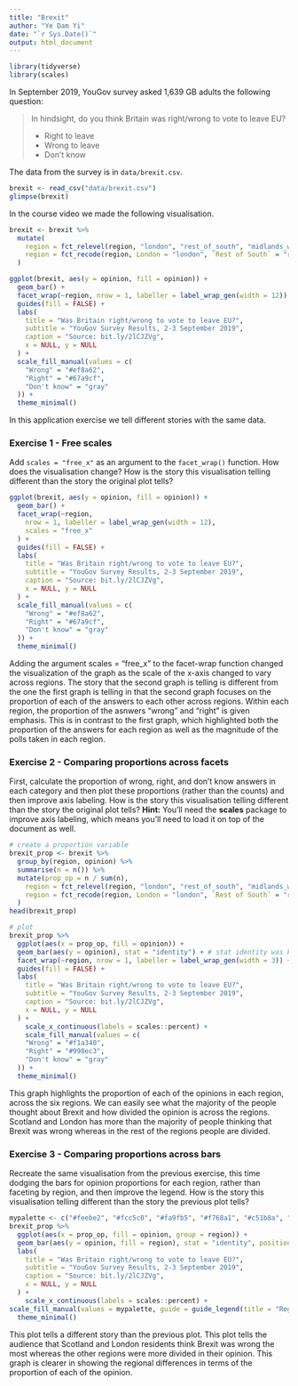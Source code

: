 ```yaml
---
title: "Brexit"
author: "Ye Dam Yi"
date: "`r Sys.Date()`"
output: html_document
---
```


```r
library(tidyverse)
library(scales)
```

In September 2019, YouGov survey asked 1,639 GB adults the following question:

> In hindsight, do you think Britain was right/wrong to vote to leave EU?
>
> -   Right to leave  
> -   Wrong to leave  
> -   Don't know

The data from the survey is in `data/brexit.csv`.

```r
brexit <- read_csv("data/brexit.csv")
glimpse(brexit)
```

In the course video we made the following visualisation.

```r
brexit <- brexit %>%
  mutate(
    region = fct_relevel(region, "london", "rest_of_south", "midlands_wales", "north", "scot"),
    region = fct_recode(region, London = "london", `Rest of South` = "rest_of_south", `Midlands / Wales` = "midlands_wales", North = "north", Scotland = "scot")
  )

ggplot(brexit, aes(y = opinion, fill = opinion)) +
  geom_bar() +
  facet_wrap(~region, nrow = 1, labeller = label_wrap_gen(width = 12)) +
  guides(fill = FALSE) +
  labs(
    title = "Was Britain right/wrong to vote to leave EU?",
    subtitle = "YouGov Survey Results, 2-3 September 2019",
    caption = "Source: bit.ly/2lCJZVg",
    x = NULL, y = NULL
  ) +
  scale_fill_manual(values = c(
    "Wrong" = "#ef8a62",
    "Right" = "#67a9cf",
    "Don't know" = "gray"
  )) +
  theme_minimal()
```

In this application exercise we tell different stories with the same data.

### Exercise 1 - Free scales

Add `scales = "free_x"` as an argument to the `facet_wrap()` function.
How does the visualisation change?
How is the story this visualisation telling different than the story the original plot tells?

```r
ggplot(brexit, aes(y = opinion, fill = opinion)) +
  geom_bar() +
  facet_wrap(~region,
    nrow = 1, labeller = label_wrap_gen(width = 12),
    scales = "free_x"
  ) +
  guides(fill = FALSE) +
  labs(
    title = "Was Britain right/wrong to vote to leave EU?",
    subtitle = "YouGov Survey Results, 2-3 September 2019",
    caption = "Source: bit.ly/2lCJZVg",
    x = NULL, y = NULL
  ) +
  scale_fill_manual(values = c(
    "Wrong" = "#ef8a62",
    "Right" = "#67a9cf",
    "Don't know" = "gray"
  )) +
  theme_minimal()
```

Adding the argument scales = "free_x" to the facet-wrap function changed the visualization of the graph as the scale of the x-axis changed to vary across regions. The story that the second graph is telling is different from the one the first graph is telling in that the second graph focuses on the proportion of each of the answers to each other across regions. Within each region, the proportion of the asnwers "wrong" and "right" is given emphasis. This is in contrast to the first graph, which highlighted both the proportion of the answers for each region as well as the magnitude of the polls taken in each region. 


### Exercise 2 - Comparing proportions across facets

First, calculate the proportion of wrong, right, and don't know answers in each category and then plot these proportions (rather than the counts) and then improve axis labeling.
How is the story this visualisation telling different than the story the original plot tells?
**Hint:** You'll need the **scales** package to improve axis labeling, which means you'll need to load it on top of the document as well.

```r
# create a proportion variable
brexit_prop <- brexit %>%
  group_by(region, opinion) %>% 
  summarise(n = n()) %>% 
  mutate(prop_op = n / sum(n),
    region = fct_relevel(region, "london", "rest_of_south", "midlands_wales", "north", "scot"),
    region = fct_recode(region, London = "london", `Rest of South` = "rest_of_south", `Midlands / Wales` = "midlands_wales", North = "north", Scotland = "scot")
  )
head(brexit_prop)

# plot
brexit_prop %>% 
  ggplot(aes(x = prop_op, fill = opinion)) +
  geom_bar(aes(y = opinion), stat = "identity") + # stat identity was key to getting the scale right
  facet_wrap(~region, nrow = 1, labeller = label_wrap_gen(width = 3)) +
  guides(fill = FALSE) +
  labs( 
    title = "Was Britain right/wrong to vote to leave EU?",
    subtitle = "YouGov Survey Results, 2-3 September 2019",
    caption = "Source: bit.ly/2lCJZVg",
    x = NULL, y = NULL
  ) + 
    scale_x_continuous(labels = scales::percent) +
    scale_fill_manual(values = c(
    "Wrong" = "#f1a340",
    "Right" = "#998ec3",
    "Don't know" = "gray"
  )) +
  theme_minimal()

```
This graph highlights the proportion of each of the opinions in each region, across the six regions. We can easily see what the majority of the people thought about Brexit and how divided the opinion is across the regions. Scotland and London has more than the majority of people thinking that Brexit was wrong whereas in the rest of the regions people are divided. 


### Exercise 3 - Comparing proportions across bars

Recreate the same visualisation from the previous exercise, this time dodging the bars for opinion proportions for each region, rather than faceting by region, and then improve the legend.
How is the story this visualisation telling different than the story the previous plot tells?

```r
mypalette <- c("#feebe2", "#fcc5c0", "#fa9fb5", "#f768a1", "#c51b8a", "#7a0177")
brexit_prop %>% 
  ggplot(aes(x = prop_op, fill = opinion, group = region)) +
  geom_bar(aes(y = opinion, fill = region), stat = "identity", position = "dodge") +
  labs( 
    title = "Was Britain right/wrong to vote to leave EU?",
    subtitle = "YouGov Survey Results, 2-3 September 2019",
    caption = "Source: bit.ly/2lCJZVg",
    x = NULL, y = NULL
  ) + 
    scale_x_continuous(labels = scales::percent) +
scale_fill_manual(values = mypalette, guide = guide_legend(title = "Region"))
  theme_minimal()
```
This plot tells a different story than the previous plot. This plot tells the audience that Scotland and London residents think Brexit was wrong the most whereas the other regions were more divided in their opinion. This graph is clearer in showing the regional differences in terms of the proportion of each of the opinion. 


